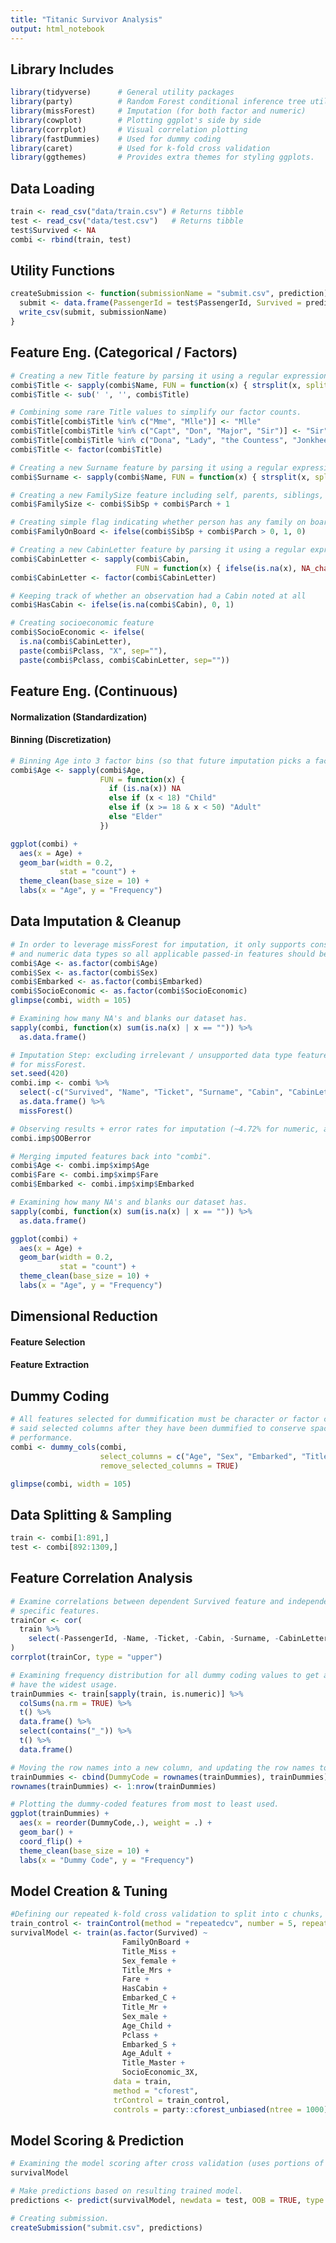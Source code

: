 ```yaml
---
title: "Titanic Survivor Analysis"
output: html_notebook
---
```


## Library Includes

```r
library(tidyverse)      # General utility packages
library(party)          # Random Forest conditional inference tree utilization
library(missForest)     # Imputation (for both factor and numeric)
library(cowplot)        # Plotting ggplot's side by side
library(corrplot)       # Visual correlation plotting
library(fastDummies)    # Used for dummy coding
library(caret)          # Used for k-fold cross validation
library(ggthemes)       # Provides extra themes for styling ggplots.
```

## Data Loading

```r
train <- read_csv("data/train.csv") # Returns tibble
test <- read_csv("data/test.csv")   # Returns tibble
test$Survived <- NA
combi <- rbind(train, test)
```

## Utility Functions

```r
createSubmission <- function(submissionName = "submit.csv", prediction) {
  submit <- data.frame(PassengerId = test$PassengerId, Survived = prediction)
  write_csv(submit, submissionName)
}
```

## Feature Eng. (Categorical / Factors)

```r
# Creating a new Title feature by parsing it using a regular expression.
combi$Title <- sapply(combi$Name, FUN = function(x) { strsplit(x, split = "[,.]")[[1]][2]})
combi$Title <- sub(' ', '', combi$Title)

# Combining some rare Title values to simplify our factor counts.
combi$Title[combi$Title %in% c("Mme", "Mlle")] <- "Mlle"
combi$Title[combi$Title %in% c("Capt", "Don", "Major", "Sir")] <- "Sir"
combi$Title[combi$Title %in% c("Dona", "Lady", "the Countess", "Jonkheer")] <- "Lady"
combi$Title <- factor(combi$Title)

# Creating a new Surname feature by parsing it using a regular expression.
combi$Surname <- sapply(combi$Name, FUN = function(x) { strsplit(x, split = "[,.]")[[1]][1]})

# Creating a new FamilySize feature including self, parents, siblings, spouse, and children.
combi$FamilySize <- combi$SibSp + combi$Parch + 1

# Creating simple flag indicating whether person has any family on board.
combi$FamilyOnBoard <- ifelse(combi$SibSp + combi$Parch > 0, 1, 0)

# Creating a new CabinLetter feature by parsing it using a regular expression.
combi$CabinLetter <- sapply(combi$Cabin, 
                            FUN = function(x) { ifelse(is.na(x), NA_character_, substr(x, 1, 1)) })
combi$CabinLetter <- factor(combi$CabinLetter)

# Keeping track of whether an observation had a Cabin noted at all
combi$HasCabin <- ifelse(is.na(combi$Cabin), 0, 1)

# Creating socioeconomic feature
combi$SocioEconomic <- ifelse(
  is.na(combi$CabinLetter), 
  paste(combi$Pclass, "X", sep=""),
  paste(combi$Pclass, combi$CabinLetter, sep=""))
```

## Feature Eng. (Continuous)

#### Normalization (Standardization)

#### Binning (Discretization)

```r
# Binning Age into 3 factor bins (so that future imputation picks a factor before conversion).
combi$Age <- sapply(combi$Age, 
                    FUN = function(x) { 
                      if (is.na(x)) NA
                      else if (x < 18) "Child"
                      else if (x >= 18 & x < 50) "Adult"
                      else "Elder"
                    })
```

```r
ggplot(combi) +
  aes(x = Age) +
  geom_bar(width = 0.2,
           stat = "count") +
  theme_clean(base_size = 10) +
  labs(x = "Age", y = "Frequency")
```

## Data Imputation & Cleanup

```r
# In order to leverage missForest for imputation, it only supports consuming / predicting factor 
# and numeric data types so all applicable passed-in features should be in one of those two formats.
combi$Age <- as.factor(combi$Age)
combi$Sex <- as.factor(combi$Sex)
combi$Embarked <- as.factor(combi$Embarked)
combi$SocioEconomic <- as.factor(combi$SocioEconomic)
glimpse(combi, width = 105)
```

```r
# Examining how many NA's and blanks our dataset has.
sapply(combi, function(x) sum(is.na(x) | x == "")) %>%
  as.data.frame()
```

```r
# Imputation Step: excluding irrelevant / unsupported data type features, plus casting to dataframe 
# for missForest.
set.seed(420)
combi.imp <- combi %>%
  select(-c("Survived", "Name", "Ticket", "Surname", "Cabin", "CabinLetter")) %>%
  as.data.frame() %>%
  missForest()
```

```r
# Observing results + error rates for imputation (~4.72% for numeric, and ~9.82% for factors).
combi.imp$OOBerror
```

```r
# Merging imputed features back into "combi".
combi$Age <- combi.imp$ximp$Age
combi$Fare <- combi.imp$ximp$Fare
combi$Embarked <- combi.imp$ximp$Embarked
```

```r
# Examining how many NA's and blanks our dataset has.
sapply(combi, function(x) sum(is.na(x) | x == "")) %>%
  as.data.frame()
```

```r
ggplot(combi) +
  aes(x = Age) +
  geom_bar(width = 0.2,
           stat = "count") +
  theme_clean(base_size = 10) +
  labs(x = "Age", y = "Frequency")
```

## Dimensional Reduction

#### Feature Selection

#### Feature Extraction

## Dummy Coding

```r
# All features selected for dummification must be character or factor columns. Also decided to remove 
# said selected columns after they have been dummified to conserve space and boost future correlation
# performance.
combi <- dummy_cols(combi, 
                    select_columns = c("Age", "Sex", "Embarked", "Title", "SocioEconomic"),
                    remove_selected_columns = TRUE)
```

```r
glimpse(combi, width = 105)
```

## Data Splitting & Sampling

```r
train <- combi[1:891,]
test <- combi[892:1309,]
```

## Feature Correlation Analysis

```r
# Examine correlations between dependent Survived feature and independent input features. Excluding
# specific features.
trainCor <- cor(
  train %>%
    select(-PassengerId, -Name, -Ticket, -Cabin, -Surname, -CabinLetter)
)
corrplot(trainCor, type = "upper")
```

```r
# Examining frequency distribution for all dummy coding values to get a sense of which features
# have the widest usage.
trainDummies <- train[sapply(train, is.numeric)] %>%
  colSums(na.rm = TRUE) %>%
  t() %>%
  data.frame() %>%
  select(contains("_")) %>%
  t() %>%
  data.frame()
```

```r
# Moving the row names into a new column, and updating the row names to simply be numbers.
trainDummies <- cbind(DummyCode = rownames(trainDummies), trainDummies)
rownames(trainDummies) <- 1:nrow(trainDummies)
```

```r
# Plotting the dummy-coded features from most to least used.
ggplot(trainDummies) +
  aes(x = reorder(DummyCode,.), weight = .) +
  geom_bar() +
  coord_flip() +
  theme_clean(base_size = 10) +
  labs(x = "Dummy Code", y = "Frequency")
```

## Model Creation & Tuning

```r
#Defining our repeated k-fold cross validation to split into c chunks, and cycle process t times.
train_control <- trainControl(method = "repeatedcv", number = 5, repeats = 3)
survivalModel <- train(as.factor(Survived) ~ 
                         FamilyOnBoard + 
                         Title_Miss + 
                         Sex_female + 
                         Title_Mrs + 
                         Fare + 
                         HasCabin + 
                         Embarked_C +
                         Title_Mr + 
                         Sex_male + 
                         Age_Child +
                         Pclass + 
                         Embarked_S + 
                         Age_Adult +
                         Title_Master +
                         SocioEconomic_3X,
                       data = train,
                       method = "cforest",
                       trControl = train_control,
                       controls = party::cforest_unbiased(ntree = 1000))
```

## Model Scoring & Prediction

```r
# Examining the model scoring after cross validation (uses portions of the train set as validation).
survivalModel
```

```r
# Make predictions based on resulting trained model.
predictions <- predict(survivalModel, newdata = test, OOB = TRUE, type = "raw")

# Creating submission.
createSubmission("submit.csv", predictions)
```
